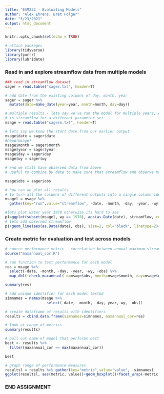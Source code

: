```yaml
---
title: "ESM232 - Evaluating Models"
author: "Alex Ehrens, Bret Folger"
date: "5/23/2021"
output: html_document
---
```


```r
knitr::opts_chunk$set(echo = TRUE)

# attach packages
library(tidyverse)
library(purrr)
library(lubridate)
```

### Read in and explore streamflow data from multiple models

```r
### read in streamflow dataset
sager = read.table("sager.txt", header=T)

# add date from the existing columns of day, month, year
sager = sager %>% 
  mutate(date=make_date(year=year, month=month, day=day))

# multiple results - lets say we've run the model for multiple years, each column
# is streamflow for a different parameter set
msage = read.table("sagerm.txt", header=T)

# lets say we know the start date from our earlier output
msage$date = sager$date
#head(msage)
msage$month = sager$month
msage$year = sager$year
msage$day = sager$day
msage$wy = sager$wy

# and we still have observed data from above
# useful to combine by date to make sure that streamflow and observe match

msage$obs = sager$obs

# how can we plot all results
# to turn all the columns of different outputs into a single column identified by "run"
msagel = msage %>% 
  gather(key="run",value="streamflow", -date, -month, -day, -year, -wy, -obs)

#lets plot water year 1970 otherwise its hard to see
p1=ggplot(subset(msagel, wy == 1970), aes(as.Date(date), streamflow, col=run))+geom_line()+theme(legend.position = "none")
# lets add observed streamflow
p1+geom_line(aes(as.Date(date), obs), size=2, col="black", linetype=2)+labs(y="Streamflow", x="Date")
```

### Create metric for evaluation and test across models

```r
# source performance metric - correlation between annual maximum streamflow
source("maxannual_cor.R")

# run function to test performance for each model
res = msage %>% 
  select(-date, -month, -day, -year, -wy, -obs) %>% 
  map_dbl(~check_maxannual( o=msage$obs, month=msage$month, day=msage$day, year=msage$year, wy=msage$wy, m=.x))

summary(res)

# add unique identifier for each model tested
simnames = names(msage %>% 
                   select(-date, -month, -day,-year,-wy, -obs))

# create dataframe of results with identifiers
results = cbind.data.frame(simnames=simnames, maxannual_cor=res)

# look at range of metrics
summary(results)

# pull out name of model that performs best
best <- results %>% 
  filter(maxannual_cor == max(maxannual_cor))

best

# graph range of performance measures
resultsl = results %>% gather(key="metric",value="value", -simnames)
ggplot(resultsl, aes(metric, value))+geom_boxplot()+facet_wrap(~metric, scales="free")
```

### END ASSIGNMENT